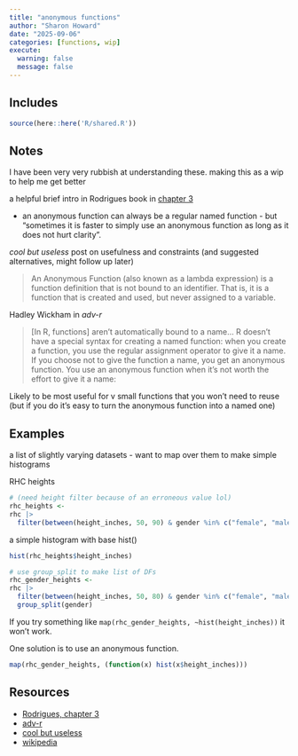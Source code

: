 ```yaml
---
title: "anonymous functions"
author: "Sharon Howard"
date: "2025-09-06"
categories: [functions, wip]
execute:
  warning: false
  message: false
---
```



## Includes

```r
source(here::here('R/shared.R'))
```

## Notes

I have been very very rubbish at understanding these. making this as a wip to help me get better

a helpful brief intro in Rodrigues book in [chapter 3](https://b-rodrigues.github.io/fput/fprog.html#basic-anonymous-functions)

- an anonymous function can always be a regular named function - but "sometimes it is faster to simply use an anonymous function as long as it does not hurt clarity".

*cool but useless* post on usefulness and constraints (and suggested alternatives, might follow up later)

> An Anonymous Function (also known as a lambda expression) is a function definition that is not bound to an identifier. That is, it is a function that is created and used, but never assigned to a variable.

Hadley Wickham in *adv-r*

> [In R, functions] aren’t automatically bound to a name... R doesn’t have a special syntax for creating a named function: when you create a function, you use the regular assignment operator to give it a name. If you choose not to give the function a name, you get an anonymous function.
>You use an anonymous function when it’s not worth the effort to give it a name:


Likely to be most useful for v small functions that you won't need to reuse (but if you do it's easy to turn the anonymous function into a named one)


## Examples

a list of slightly varying datasets - want to map over them to make simple histograms

RHC heights 

```r
# (need height filter because of an erroneous value lol)
rhc_heights <-
rhc |>
  filter(between(height_inches, 50, 90) & gender %in% c("female", "male"))
```

a simple histogram with base hist()

```r
hist(rhc_heights$height_inches)
```


```r
# use group_split to make list of DFs
rhc_gender_heights <-
rhc |>
  filter(between(height_inches, 50, 80) & gender %in% c("female", "male")) |>
  group_split(gender)
```


If you try something like `map(rhc_gender_heights, ~hist(height_inches))` it won't work.

One solution is to use an anonymous function.

```r
map(rhc_gender_heights, (function(x) hist(x$height_inches)))
```


## Resources

- [Rodrigues, chapter 3](https://b-rodrigues.github.io/fput/fprog.html#basic-anonymous-functions)
- [adv-r](http://adv-r.had.co.nz/Functional-programming.html#anonymous-functions)
- [cool but useless](https://coolbutuseless.github.io/2019/03/13/anonymous-functions-in-r-part-1/)
- [wikipedia](https://en.wikipedia.org/wiki/Anonymous_function)